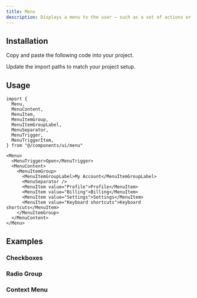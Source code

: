 ```yaml
---
title: Menu
description: Displays a menu to the user — such as a set of actions or functions — triggered by a button.
---
```


<ComponentPreview component="menu" />

## Installation

<ComponentInstall>

<Fragment slot="manual">

<Steps>

<Step>Copy and paste the following code into your project.</Step>

<ComponentSource component="menu" />

<Step>Update the import paths to match your project setup.</Step>

</Steps>

</Fragment>

</ComponentInstall>

## Usage

```tsx
import {
  Menu,
  MenuContent,
  MenuItem,
  MenuItemGroup,
  MenuItemGroupLabel,
  MenuSeparator,
  MenuTrigger,
  MenuTriggerItem,
} from "@/components/ui/menu"
```

```tsx
<Menu>
  <MenuTrigger>Open</MenuTrigger>
  <MenuContent>
    <MenuItemGroup>
      <MenuItemGroupLabel>My Account</MenuItemGroupLabel>
      <MenuSeparator />
      <MenuItem value="Profile">Profile</MenuItem>
      <MenuItem value="Billing">Billing</MenuItem>
      <MenuItem value="Settings">Settings</MenuItem>
      <MenuItem value="Keyboard shortcuts">Keyboard shortcuts</MenuItem>
    </MenuItemGroup>
  </MenuContent>
</Menu>
```

## Examples

### Checkboxes

<ComponentPreview component="menu" name="menu-checkboxes" />

### Radio Group

<ComponentPreview component="menu" name="menu-radio-group" />

### Context Menu

<ComponentPreview
  component="menu"
  name="context-menu"
  description="Displays a menu to the user — such as a set of actions or functions — triggered by a button."
/>
